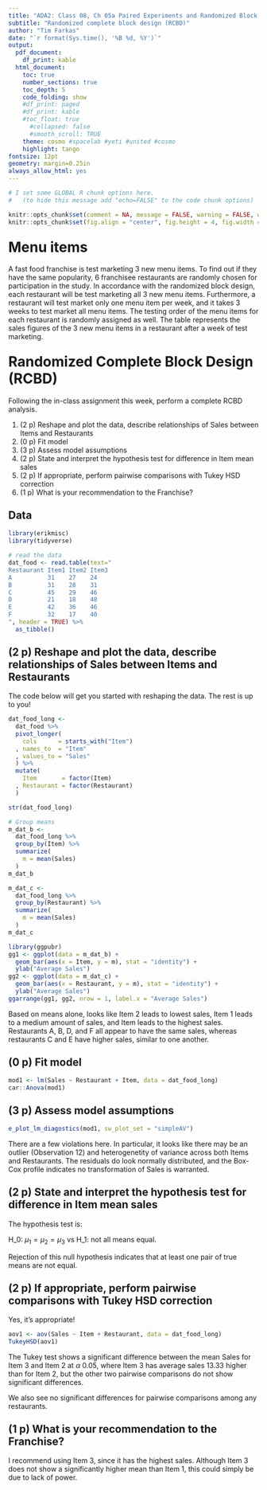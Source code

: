 ```yaml
---
title: "ADA2: Class 08, Ch 05a Paired Experiments and Randomized Block Experiments"
subtitle: "Randomized complete block design (RCBD)"
author: "Tim Farkas"
date: "`r format(Sys.time(), '%B %d, %Y')`"
output:
  pdf_document:
    df_print: kable
  html_document:
    toc: true
    number_sections: true
    toc_depth: 5
    code_folding: show
    #df_print: paged
    #df_print: kable
    #toc_float: true
      #collapsed: false
      #smooth_scroll: TRUE
    theme: cosmo #spacelab #yeti #united #cosmo
    highlight: tango
fontsize: 12pt
geometry: margin=0.25in
always_allow_html: yes
---
```


<style>
/* HTML FORMATTING */
h1, .h1, h2, .h2, h3, .h3, h4, .h4, h5, .h5 {
  margin-top: 25px; /* space before each header */
  font-weight: bold; /* bold headers */
}
</style>

```R
# I set some GLOBAL R chunk options here.
#   (to hide this message add "echo=FALSE" to the code chunk options)

knitr::opts_chunk$set(comment = NA, message = FALSE, warning = FALSE, width = 100)
knitr::opts_chunk$set(fig.align = "center", fig.height = 4, fig.width = 6)
```

<!---
Fictitious example from:
  http://www.r-tutor.com/elementary-statistics/analysis-variance/randomized-block-design
-->

# Menu items

A fast food franchise is test marketing 3 new menu items. To find out if they
have the same popularity, 6 franchisee restaurants are randomly chosen for
participation in the study. In accordance with the randomized block design,
each restaurant will be test marketing all 3 new menu items. Furthermore, a
restaurant will test market only one menu item per week, and it takes 3 weeks
to test market all menu items. The testing order of the menu items for each
restaurant is randomly assigned as well.
The table represents the sales figures of the 3 new menu items in a restaurant
after a week of test marketing.

# Randomized Complete Block Design (RCBD)

Following the in-class assignment this week,
  perform a complete RCBD analysis.

1. (2 p) Reshape and plot the data, describe relationships of Sales between Items and Restaurants
1. (0 p) Fit model
1. (3 p) Assess model assumptions
1. (2 p) State and interpret the hypothesis test for difference in Item mean sales
1. (2 p) If appropriate, perform pairwise comparisons with Tukey HSD correction
1. (1 p) What is your recommendation to the Franchise?

## Data

```R
library(erikmisc)
library(tidyverse)

# read the data
dat_food <- read.table(text="
Restaurant Item1 Item2 Item3
A          31    27    24
B          31    28    31
C          45    29    46
D          21    18    48
E          42    36    46
F          32    17    40
", header = TRUE) %>%
  as_tibble()
```

## __(2 p)__ Reshape and plot the data, describe relationships of Sales between Items and Restaurants

The code below will get you started with reshaping the data.
The rest is up to you!

```R
dat_food_long <-
  dat_food %>%
  pivot_longer(
    cols      = starts_with("Item")
  , names_to  = "Item"
  , values_to = "Sales"
  ) %>%
  mutate(
    Item       = factor(Item)
  , Restaurant = factor(Restaurant)
  )

str(dat_food_long)
```

```R
# Group means
m_dat_b <-
  dat_food_long %>%
  group_by(Item) %>%
  summarize(
    m = mean(Sales)
  )
m_dat_b

m_dat_c <-
  dat_food_long %>%
  group_by(Restaurant) %>%
  summarize(
    m = mean(Sales)
  )
m_dat_c
```

```r
library(ggpubr)
gg1 <- ggplot(data = m_dat_b) + 
  geom_bar(aes(x = Item, y = m), stat = "identity") + 
  ylab("Average Sales")
gg2 <- ggplot(data = m_dat_c) + 
  geom_bar(aes(x = Restaurant, y = m), stat = "identity") + 
  ylab("Average Sales")
ggarrange(gg1, gg2, nrow = 1, label.x = "Average Sales")
```

Based on means alone, looks like Item 2 leads to lowest sales, Item 1 leads to a medium amount of sales, and Item leads to the highest sales. Restaurants A, B, D, and F all appear to have the same sales, whereas restaurants C and E have higher sales, similar to one another.

## __(0 p)__ Fit model

```r
mod1 <- lm(Sales ~ Restaurant + Item, data = dat_food_long)
car::Anova(mod1)
```

## __(3 p)__ Assess model assumptions

```r
e_plot_lm_diagostics(mod1, sw_plot_set = "simpleAV")
```

There are a few violations here. In particular, it looks like there may be an outlier (Observation 12) and heterogenetity of variance across both Items and Restaurants. The residuals do look normally distributed, and the Box-Cox profile indicates no transformation of Sales is warranted.

## __(2 p)__ State and interpret the hypothesis test for difference in Item mean sales

The hypothesis test is: 

H_0: $\mu_1 = \mu_2 = \mu_3$ vs H_1: not all means equal. 

Rejection of this null hypothesis indicates that at least one pair of true means are not equal. 

## __(2 p)__ If appropriate, perform pairwise comparisons with Tukey HSD correction

Yes, it's appropriate!

```r
aov1 <- aov(Sales ~ Item + Restaurant, data = dat_food_long)
TukeyHSD(aov1)
```

The Tukey test shows a significant difference between the mean Sales for Item 3 and Item 2 at $\alpha$ 0.05, where Item 3 has average sales 13.33 higher than for Item 2, but the other two pairwise comparisons do not show significant differences. 

We also see no significant differences for pairwise comparisons among any restaurants. 

## __(1 p)__ What is your recommendation to the Franchise?

I recommend using Item 3, since it has the highest sales. Although Item 3 does not show a significantly higher mean than Item 1, this could simply be due to lack of power. 

